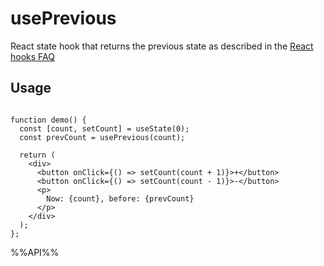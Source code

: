 # usePrevious

React state hook that returns the previous state as described in the [React hooks FAQ](https://reactjs.org/docs/hooks-faq.html#how-to-get-the-previous-props-or-state)


## Usage

```tsx live

function demo() {
  const [count, setCount] = useState(0);
  const prevCount = usePrevious(count);

  return (
    <div>
      <button onClick={() => setCount(count + 1)}>+</button>
      <button onClick={() => setCount(count - 1)}>-</button>
      <p>
        Now: {count}, before: {prevCount}
      </p>
    </div>
  );
};

```

%%API%%